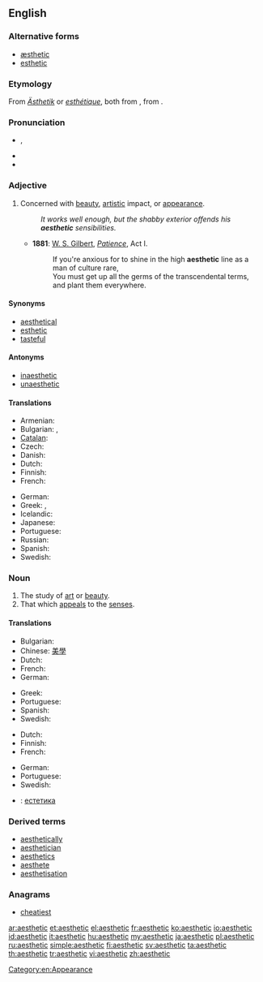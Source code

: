 {{also|æsthetic}}
==English==

===Alternative forms===
* [[æsthetic]]
* [[esthetic]]

===Etymology===
From {{etyl|de}} ''[[Ästhetik]]'' or {{etyl|fr}} ''[[esthétique]]'', both from {{etyl|grc}} {{term|αἰσθητικός||of sense perception|lang=grc}}, from {{term|αἰσθάνομαι||I feel|lang=grc}}.

===Pronunciation===
* {{a|UK}} {{IPA|/əsˈθɛt.ɪk/}}, {{SAMPA|/@s"TEtIk/}}
* {{audio|en-us-aesthetic.ogg|Audio (US)}}
* {{rhymes|ɛtɪk}}

===Adjective===
{{en-adj}}

# Concerned with [[beauty]], [[artistic]] impact, or [[appearance]].
#: ''It works well enough, but the shabby exterior offends his '''aesthetic''' sensibilities.''
#* '''1881''': [[w:W. S. Gilbert|W. S. Gilbert]], ''[[w:Patience (opera)|Patience]]'', Act I.
#*: If you're anxious for to shine in the high '''aesthetic''' line as a man of culture rare,<br>You must get up all the germs of the transcendental terms, and plant them everywhere.

====Synonyms====
* [[aesthetical]]
* [[esthetic]]
* [[tasteful]]

====Antonyms====
* [[inaesthetic]]
* [[unaesthetic]]

====Translations====
{{trans-top|Concerned with beauty}}
* Armenian: {{t|hy|գեղագիտական|tr=gełagitakan|sc=Armn}}
* Bulgarian: {{t+|bg|естетичен}}, {{t|bg|изящен}}
* [[Catalan]]: {{t|ca|estètic}}
* Czech: {{t-|cs|estetický|m}}
* Danish: {{t|da|æstetisk}}
* Dutch: {{t|nl|esthetisch}}
* Finnish: {{t-|fi|esteettinen}}
* French: {{t+|fr|esthétique}}
{{trans-mid}}
* German: {{t+|de|ästhetisch}}
* Greek: {{t+|el|αισθητικός|tr=esthetikós}}, {{t|el|καλαίσθητος|tr=kalésθitos}}
* Icelandic: {{t|is|sjónrænn|m}}
* Japanese: {{t|ja|美的な|tr=bitekina}}
* Portuguese: {{t+|pt|estético}}
* Russian: {{t|ru|эстетический|sc=Cyrl}}
* Spanish: {{t+|es|estético|m}}
* Swedish: {{t|sv|estetisk}}
{{trans-bottom}}

===Noun===
{{en-noun}}

# The study of [[art]] or [[beauty]].
# That which [[appeal]]s to the [[sense]]s.

====Translations====
{{trans-top|The study of art or beauty}}
* Bulgarian: {{t+|bg|естетика}}
* Chinese: [[美學]]
* Dutch: {{t+|nl|esthetica|f}}
* French: {{t+|fr|esthétique|f}}
* German: {{t+|de|Ästhetik|f}}
{{trans-mid}}
* Greek: {{t+|el|αισθητική|f|tr=esθitikí}}
* Portuguese: {{t+|pt|estética|f}}
* Spanish: {{t+|es|estética|f}}
* Swedish: {{t-|sv|estetik}}
{{trans-bottom}}

{{trans-top|That which appeals to the senses}}
* Dutch: {{t|nl|esthetische|n}}
* Finnish: {{t-|fi|estetiikka}}
* French: {{t+|fr|esthétique|f}}
{{trans-mid}}
* German: {{t+|de|Ästhetik|f}}
* Portuguese: {{t+|pt|estética|f}}
* Swedish: {{t-|sv|estetik}}
{{trans-bottom}}

{{checktrans-top|Translations to be checked}}
* {{ttbc|bg}}: [[естетика]] {{f}}
{{trans-bottom}}

===Derived terms===
* [[aesthetically]]
* [[aesthetician]]
* [[aesthetics]]
* [[aesthete]]
* [[aesthetisation]]

===Anagrams===
* [[cheatiest#English|cheatiest]]

[[Category:en:Appearance]]

[[ar:aesthetic]]
[[et:aesthetic]]
[[el:aesthetic]]
[[fr:aesthetic]]
[[ko:aesthetic]]
[[io:aesthetic]]
[[id:aesthetic]]
[[it:aesthetic]]
[[hu:aesthetic]]
[[my:aesthetic]]
[[ja:aesthetic]]
[[pl:aesthetic]]
[[ru:aesthetic]]
[[simple:aesthetic]]
[[fi:aesthetic]]
[[sv:aesthetic]]
[[ta:aesthetic]]
[[th:aesthetic]]
[[tr:aesthetic]]
[[vi:aesthetic]]
[[zh:aesthetic]]